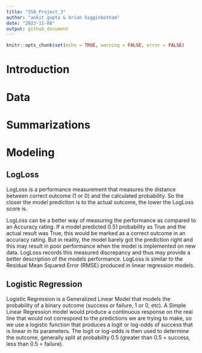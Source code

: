 ```yaml
---
title: "558_Project_3"
author: "ankit gupta & brian higginbotham"
date: "2023-11-08"
output: github_document
---
```


```r
knitr::opts_chunk$set(echo = TRUE, warning = FALSE, error = FALSE)
```

# Introduction

# Data

# Summarizations

# Modeling

## LogLoss

LogLoss is a performance measurement that measures the distance between correct outcome (1 or 0) and the calculated probability. So the closer the model prediction is to the actual outcome, the lower the LogLoss score is. 

LogLoss can be a better way of measuring the performance as compared to an Accuracy rating. If a model predicted 0.51 probability as True and the actual result was True, this would be marked as a correct outcome in an accuracy rating. But in reality, the model barely got the prediction right and this may result in poor performance when the model is implemented on new data. LogLoss records this measured discrepancy and thus may provide a better description of the models performance. LogLoss is similar to the Residual Mean Squared Error (RMSE) produced in linear regression models.

## Logistic Regression

Logistic Regression is a Generalized Linear Model that models the probability of a binary outcome (success or failure, 1 or 0, etc). A Simple Linear Regression model would produce a continuous response on the real line that would not correspond to the predictions we are trying to make, so we use a logistic function that produces a logit or log-odds of success that is linear in its parameters. The logit or log-odds is then used to determine the outcome, generally split at probability 0.5 (greater than 0.5 = success, less than 0.5 = failure).